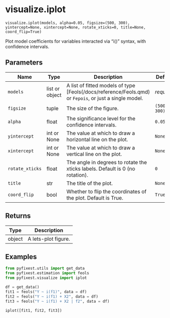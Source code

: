 # visualize.iplot { #pyfixest.visualize.iplot }

`visualize.iplot(models, alpha=0.05, figsize=(500, 300), yintercept=None, xintercept=None, rotate_xticks=0, title=None, coord_flip=True)`

Plot model coefficients for variables interacted via "i()" syntax, with confidence intervals.

## Parameters

| Name            | Type           | Description                                                                                            | Default      |
|-----------------|----------------|--------------------------------------------------------------------------------------------------------|--------------|
| `models`        | list or object | A list of fitted models of type [Feols(/docs/reference/Feols.qmd) or `Fepois`, or just a single model. | _required_   |
| `figsize`       | tuple          | The size of the figure.                                                                                | `(500, 300)` |
| `alpha`         | float          | The significance level for the confidence intervals.                                                   | `0.05`       |
| `yintercept`    | int or None    | The value at which to draw a horizontal line on the plot.                                              | `None`       |
| `xintercept`    | int or None    | The value at which to draw a vertical line on the plot.                                                | `None`       |
| `rotate_xticks` | float          | The angle in degrees to rotate the xticks labels. Default is 0 (no rotation).                          | `0`          |
| `title`         | str            | The title of the plot.                                                                                 | `None`       |
| `coord_flip`    | bool           | Whether to flip the coordinates of the plot. Default is True.                                          | `True`       |

## Returns

| Type   | Description         |
|--------|---------------------|
| object | A lets-plot figure. |

## Examples

```python
from pyfixest.utils import get_data
from pyfixest.estimation import feols
from pyfixest.visualize import iplot

df = get_data()
fit1 = feols("Y ~ i(f1)", data = df)
fit2 = feols("Y ~ i(f1) + X2", data = df)
fit3 = feols("Y ~ i(f1) + X2 | f2", data = df)

iplot([fit1, fit2, fit3])
```